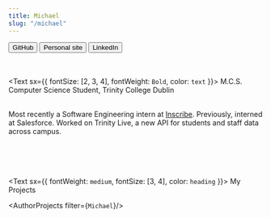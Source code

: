 ```yaml
---
title: Michael
slug: "/michael"
---
```


<ProfileHeader name="michael.jpeg" title="Michael">
    <Button color="#242424" target="_blank" url="https://github.com/mmcatcd"> GitHub </Button>
    <Button color="#F73131" target="_blank" url="https://www.mcandrew.dev/"> Personal site </Button>
    <Button color="#132CB5" target="_blank" url="https://www.linkedin.com/in/michael-mcandrew-280a0476/"> LinkedIn </Button>
</ ProfileHeader>

<br /><br />
<Text sx={{ fontSize: [2, 3, 4], fontWeight: `Bold`, color: `text` }}>
  M.C.S. Computer Science Student, Trinity College Dublin
</Text>

<br />
<Text sx={{ fontSize: [2, 3, 4], fontWeight: `normal`, color: `text` }}>
  Most recently a Software Engineering intern at <a href="https://inscribe.ai/">Inscribe</a>. Previously,
  interned at Salesforce. Worked on Trinity Live, a new API for students and staff data across 
  campus.
</Text>

<br /><br /><br /><br />
<Text sx={{ fontWeight: `medium`, fontSize: [3, 4], color: `heading` }}>
    My Projects
</Text>

<AuthorProjects filter={`Michael`}/>
